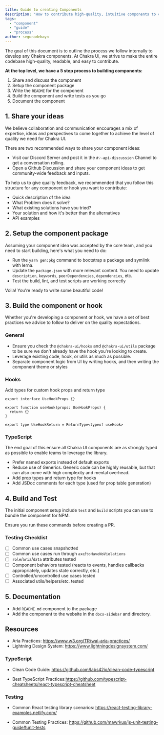 ```yaml
---
title: Guide to creating Components
description: "How to contribute high-quality, intuitive components to chakra"
tags:
  - "component"
  - "guide"
  - "process"
author: segunadebayo
---
```


The goal of this document is to outline the process we follow internally to develop any Chakra components. At Chakra UI, we strive to make the entire codebase high-quality, readable, and easy to contribute.

**At the top level, we have a 5 step process to building components:**

1. Share and discuss the component
2. Setup the component package
3. Write the `README` for the component
4. Build the component and write tests as you go
5. Document the component

## 1. Share your ideas

We believe collaboration and communication encourages a mix of expertise, ideas and perspectives to come together to achieve the level of quality we need for Chakra UI.

There are two recommended ways to share your component ideas:

- Visit our Discord Server and post it in the `#💡-api-discussion` Channel to get a conversation rolling.
- Open a Github Discussion and share your component ideas to get community-wide feedback and inputs.

To help us to give quality feedback, we recommended that you follow this structure for any component or hook you want to contribute:

- Quick description of the idea
- What Problem does it solve?
- What existing solutions have you tried?
- Your solution and how it's better than the alternatives
- API examples

## 2. Setup the component package

Assuming your component idea was accepted by the core team, and you need to start building, here's what you need to do:

- Run the `yarn gen:pkg` command to bootstrap a package and symlink with lerna.
- Update the `package.json` with more relevant content. You need to update `description`, `keywords`, `peerDependencies`, `dependencies`, etc.
- Test the build, lint, and test scripts are working correctly

Voila! You're ready to write some beautiful code!

## 3. Build the component or hook

Whether you're developing a component or hook, we have a set of best practices we advice to follow to deliver on the quality expectations.

### General

- Ensure you check the `@chakra-ui/hooks` and `@chakra-ui/utils` package to be sure we don't already have the hook you're looking to create.
- Leverage existing code, hook, or utils as much as possible.
- Separate component logic from UI by writing hooks, and then writing the component theme or styles

### Hooks

Add types for custom hook props and return type

```tsx
export interface UseHookProps {}

export function useHook(props: UseHookProps) {
  return {}
}

export type UseHookReturn = ReturnType<typeof useHook>
```

### TypeScript

The end goal of this ensure all Chakra UI components are as strongly typed as possible to enable teams to leverage the library.

- Prefer named exports instead of default exports
- Reduce use of Generics. Generic code can be highly reusable, but that can also come with high complexity and mental overhead.
- Add prop types and return type for hooks
- Add JSDoc comments for each type (used for prop table generation)

## 4. Build and Test

The initial component setup include `test` and `build` scripts you can use to bundle the component for NPM.

Ensure you run these commands before creating a PR.

### Testing Checklist

- [ ] Common use cases snapshotted
- [ ] Common use cases run through `axe`/`toHaveNoViolations`
- [ ] `role`/`aria`/`data` attributes tested
- [ ] Component behaviors tested (reacts to events, handles callbacks appropriately, updates state correctly, etc.)
- [ ] Controlled/uncontrolled use cases tested
- [ ] Associated utils/helpers/etc. tested

## 5. Documentation

- Add `README.md` component to the package
- Add the component to the website in the `docs-sidebar` and directory.

## Resources

- Aria Practices: https://www.w3.org/TR/wai-aria-practices/
- Lightning Design System: https://www.lightningdesignsystem.com/

### TypeScript

- Clean Code Guide: https://github.com/labs42io/clean-code-typescript

- Best TypeScript Practices:https://github.com/typescript-cheatsheets/react-typescript-cheatsheet

### Testing

- Common React testing library scenarios: https://react-testing-library-examples.netlify.com/

- Common Testing Practices: https://github.com/mawrkus/js-unit-testing-guide#unit-tests
